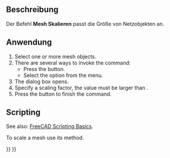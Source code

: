 <languages/>

{{Docnav
|[[Mesh_Decimating/de|Dezimieren]]
|[[Mesh_BuildRegularSolid/de|RegelgeometrieErstellen]]
|[[Mesh_Workbench/de|Mesh]]
|IconL=Mesh_Decimating.svg
|IconR=Mesh_BuildRegularSolid.svg
|IconC=Workbench_Mesh.svg
}}

{{GuiCommand/de
|Name=Mesh Scale
|Name/de=Mesh Skalieren
|MenuLocation=Netze → Skalieren...
|Workbenches=[[Mesh_Workbench/de|Mesh]]
}}

<span id="Description"></span>
==Beschreibung==

Der Befehl '''Mesh Skalieren''' passt die Größe von Netzobjekten an.

<span id="Usage"></span>
==Anwendung==

# Select one or more mesh objects.
# There are several ways to invoke the command:
#* Press the {{Button|[[Image:Mesh_Scale.svg|16px]] [[Mesh_Scale|Scale...]]}} button.
#* Select the {{MenuCommand|Meshes → [[Image:Mesh_Scale.svg|16px]] Scale...}} option from the menu.
# The {{MenuCommand|Scaling}} dialog box opens.
# Specify a scaling factor, the value must be larger than {{Value|0}}.
# Press the {{button|OK}} button to finish the command.

==Scripting==

See also: [[FreeCAD_Scripting_Basics|FreeCAD Scripting Basics]].

To scale a mesh use its {{incode|transformGeometry}} method.

{{Code|code=
import FreeCAD as App
import Mesh

# Create a non-parametric box-shaped mesh:
msh = App.ActiveDocument.addObject("Mesh::Feature", "Mesh")
msh.Mesh = Mesh.createBox(10, 10, 10)
msh.ViewObject.DisplayMode = "Flat Lines"

# Create and scale a matrix:
mat = App.Matrix()
mat.scale(2.0, 3.0, 4.0) # Unequal scaling.

# We need to work on a copy of the msh.Mesh object:
new_msh = msh.Mesh.copy()

# Transform that copy:
new_msh.transformGeometry(mat)

# Update msh.Mesh:
msh.Mesh = new_msh
}}


{{Docnav
|[[Mesh_Decimating/de|Dezimieren]]
|[[Mesh_BuildRegularSolid/de|RegelgeometrieErstellen]]
|[[Mesh_Workbench/de|Mesh]]
|IconL=Mesh_Decimating.svg
|IconR=Mesh_BuildRegularSolid.svg
|IconC=Workbench_Mesh.svg
}}

{{Mesh Tools navi{{#translation:}}}}
{{Userdocnavi{{#translation:}}}}